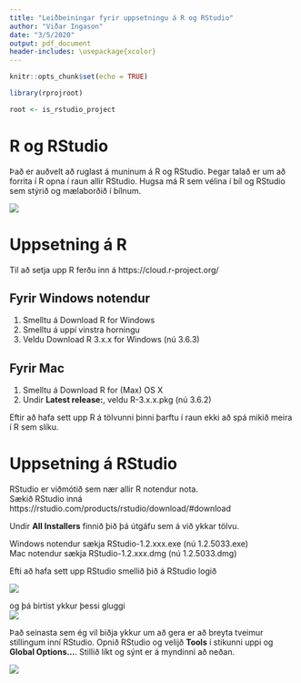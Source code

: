```yaml
---
title: "Leiðbeiningar fyrir uppsetningu á R og RStudio"
author: "Viðar Ingason"
date: "3/5/2020"
output: pdf_document
header-includes: \usepackage{xcolor}
---
```


```r
knitr::opts_chunk$set(echo = TRUE)

library(rprojroot)

root <- is_rstudio_project
```


# R og RStudio
Það er auðvelt að ruglast á muninum á R og RStudio. Þegar talað er um að forrita í R opna í raun allir RStudio. Hugsa má R sem vélina í bíl og RStudio sem stýrið og mælaborðið í bílnum.  

![](lec_1_img_2.PNG)


# Uppsetning á R
Til að setja upp R ferðu inn á https://cloud.r-project.org/  

## Fyrir Windows notendur
1. Smelltu á Download R for Windows
2. Smelltu á \textcolor{blue}{base} uppí vinstra horningu
3. Veldu Download R 3.x.x for Windows (nú 3.6.3)


## Fyrir Mac
1. Smelltu á Download R for (Max) OS X
2. Undir **Latest release:**, veldu R-3.x.x.pkg (nú 3.6.2)

Eftir að hafa sett upp R á tölvunni þinni þarftu í raun ekki að spá mikið meira í R sem slíku.  


# Uppsetning á RStudio
RStudio er viðmótið sem nær allir R notendur nota.  
Sækið RStudio inná https://rstudio.com/products/rstudio/download/#download  

Undir **All Installers** finnið þið þá útgáfu sem á við ykkar tölvu.  

Windows notendur sækja RStudio-1.2.xxx.exe (nú 1.2.5033.exe)  
Mac notendur sækja RStudio-1.2.xxx.dmg (nú 1.2.5033.dmg)

Efti að hafa sett upp RStudio smellið þið á RStudio logið  

![](rstudio_logo.PNG)  

og þá birtist ykkur þessi gluggi   
![](rstudio.PNG)

Það seinasta sem ég vil biðja ykkur um að gera er að breyta tveimur stillingum inní RStudio. Opnið RStudio og velijð **Tools** í stikunni uppi og **Global Options...**. Stillið líkt og sýnt er á myndinni að neðan.  

![](rstudio_setup.png)
